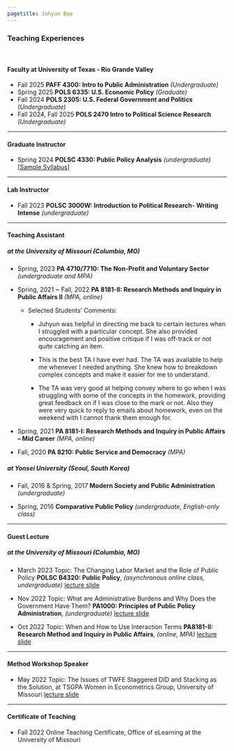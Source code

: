 ```yaml
---
pagetitle: Juhyun Bae
---
```


<link rel="stylesheet" href="styles.css" type="text/css">


### Teaching Experiences
<br>

#### Faculty at University of Texas - Rio Grande Valley

*	Fall 2025 __PAFF 4300: Intro to Public Administration__ _(Undergraduate)_
* Spring 2025	__POLS 6335: U.S. Economic Policy__ _(Graduate)_
* Fall 2024	__POLS 2305: U.S. Federal Government and Politics__ _(Undergraduate)_
*	Fall 2024, Fall 2025 __POLS 2470 Intro to Political Science Research__ _(Undergraduate)_


------

#### Graduate Instructor
* Spring 2024 __POLSC 4330: Public Policy Analysis__ _(undergraduate)_ [<a href = "files/PA4430_PublicPolicyAnalysis_syllabus.pdf" target="_blank">Sample Syllabus</a>]

------

#### Lab Instructor
* Fall 2023 __POLSC 3000W: Introduction to Political Research- Writing Intense__ _(undergraduate)_

------

#### Teaching Assistant
##### at the University of Missouri (Columbia, MO)
* Spring, 2023 __PA 4710/7710: The Non-Profit and Voluntary Sector__ _(undergraduate and MPA)_

* Spring, 2021 ~ Fall, 2022	__PA 8181-II: Research Methods and Inquiry in Public Affairs II__ _(MPA, online)_
  + Selected Students' Comments: 
    - Juhyun was helpful in directing me back to certain lectures when I struggled with a particular concept. She also provided encouragement and positive critique if I was off-track or not quite catching an item.
  
    - This is the best TA I have ever had. The TA was available to help me whenever I needed anything. She knew
how to breakdown complex concepts and make it easier for me to understand.
  
    - The TA was very good at helping convey where to go when I was struggling with some of the concepts in the
homework, providing great feedback on if I was close to the mark or not. Also they were very quick to reply to
emails about homework, even on the weekend with I cannot thank them enough for.

* Spring, 2021 __PA 8181-I: Research Methods and Inquiry in Public Affairs – Mid Career__ _(MPA, online)_

* Fall, 2020	__PA 8210: Public Service and Democracy__ _(MPA)_

##### at Yonsei University (Seoul, South Korea)
* Fall, 2016 & Spring, 2017 __Modern Society and Public Administration__ _(undergraduate)_

* Spring, 2016 __Comparative Public Policy__ _(undergraduate, English-only class)_

------

#### Guest Lecture
##### at the University of Missouri (Columbia, MO)
* March 2023 Topic: The Changing Labor Market and the Role of Public Policy __POLSC B4320: Public Policy__, _(asynchronous online class, undergraduate)_ <a href = "files/W2_Guest lecture_public policy_slides.pdf" target="_blank">lecture slide</a>

* Nov 2022	Topic: What are Administrative Burdens and Why Does the Government Have Them? __PA1000: Principles of Public Policy Administration__, _(undergraduate)_ <a href = "files/11.30 Adm burden_Bae_final.pdf" target="_blank">lecture slide</a>

* Oct 2022	Topic: When and How to Use Interaction Terms __PA8181-II: Research Method and Inquiry in Public Affairs__, _(online, MPA)_ <a href = "files/W5 Interaction_Ju.pdf" target="_blank">lecture slide</a>

------

#### Method Workshop Speaker

* May 2022 Topic: The Issues of TWFE Staggered DID and Stacking as the Solution, at TSGPA Women in Econometrics Group, University of Missouri <a href = "files/Stacking_05_Bae.pdf" target="_blank">lecture slide</a>

------

#### Certificate of Teaching 
* Fall 2022	Online Teaching Certificate, Office of eLearning at the University of Missouri

